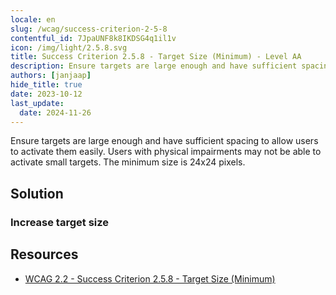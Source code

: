 ```yaml
---
locale: en
slug: /wcag/success-criterion-2-5-8
contentful_id: 7JpaUNF8k8IKDSG4q1il1v
icon: /img/light/2.5.8.svg
title: Success Criterion 2.5.8 - Target Size (Minimum) - Level AA
description: Ensure targets are large enough and have sufficient spacing to allow users to activate them easily. Users with physical impairments may not be able to activate small targets. The minimum size is 24x24 pixels.
authors: [janjaap]
hide_title: true
date: 2023-10-12
last_update:
  date: 2024-11-26
---
```


<Hero
  title="Target Size (Minimum)"
  image="/img/light/2.5.8.svg"
  alt="WCAG 2.5.8 icon"
  prefix="Success Criterion 2.5.8"
  suffix="Level AA"
/>

Ensure targets are large enough and have sufficient spacing to allow users to activate them easily. Users with physical impairments may not be able to activate small targets. The minimum size is 24x24 pixels.

## Solution

### Increase target size

<CodeSample id="target-size" locale="en"/>

## Resources

- [WCAG 2.2 - Success Criterion 2.5.8 - Target Size (Minimum)](https://www.w3.org/TR/WCAG22/#target-size-minimum)
